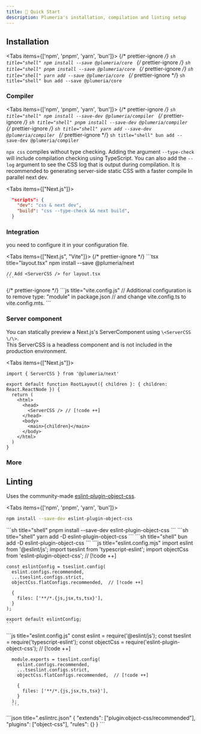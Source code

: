 ```yaml
---
title: 📗 Quick Start
description: Plumeria's installation, compilation and linting setup
---
```



## Installation

<Tabs items={['npm', 'pnpm', 'yarn', 'bun']}>
  {/* prettier-ignore */}
  <Tab>
    ```sh title="shell"
    npm install --save @plumeria/core
    ```
  </Tab>
  {/* prettier-ignore */}
  <Tab>
    ```sh title="shell"
    pnpm install --save @plumeria/core
    ```
  </Tab>
  {/* prettier-ignore */}
  <Tab>
    ```sh title="shell"
    yarn add --save @plumeria/core
    ```
  </Tab>
  {/* prettier-ignore */}
  <Tab>
    ```sh title="shell"
    bun add --save @plumeria/core
    ```
  </Tab>
</Tabs>

### Compiler

<Tabs items={['npm', 'pnpm', 'yarn', 'bun']}>
  {/* prettier-ignore */}
  <Tab>
    ```sh title="shell"
    npm install --save-dev @plumeria/compiler
    ```
  </Tab>
  {/* prettier-ignore */}
  <Tab>
    ```sh title="shell"
    pnpm install --save-dev @plumeria/compiler
    ```
  </Tab>
  {/* prettier-ignore */}
  <Tab>
    ```sh title="shell"
    yarn add --save-dev @plumeria/compiler
    ```
  </Tab>
  {/* prettier-ignore */}
  <Tab>
    ```sh title="shell"
    bun add --save-dev @plumeria/compiler
    ```
  </Tab>
</Tabs>

`npx css` compiles without type checking. Adding the argument
`--type-check`
will include compilation checking using TypeScript. You can also add the
`--log`
argument to see the CSS log that is output during compilation. It is recommended to generating server-side static CSS with
a faster compile In parallel next dev.

<Tabs items={["Next.js"]}>
<Tab>
```json title="package.json"
  "scripts": {
    "dev": "css & next dev",
    "build": "css --type-check && next build",
  }
```
</Tab>
</Tabs>

### Integration

you need to configure it in your configuration file.

<Tabs items={["Next.js", "Vite"]}>
  {/* prettier-ignore */}
  <Tab>
    ```tsx title="layout.tsx"
    npm install --save @plumeria/next

    // Add <ServerCSS /> for layout.tsx
    ```

  </Tab>
  {/* prettier-ignore */}
  <Tab>
    ```js title="vite.config.js"
      // Additional configuration is to remove type: "module" in package.json
      // and change vite.config.ts to vite.config.mts.
    ```
  </Tab>
</Tabs>

### Server component

You can statically preview a Next.js's ServerComponent using `\<ServerCSS \/\>`.  
This ServerCSS is a headless component and is not included in the production environment.

<Tabs items={["Next.js"]}>
<Tab>
```tsx title="layout.tsx"
import { ServerCSS } from '@plumeria/next'

export default function RootLayout({ children }: { children: React.ReactNode }) {
  return (
    <html>
      <head>
        <ServerCSS /> // [!code ++]
      </head> 
      <body>
        <main>{children}</main>
      </body>
    </html>
  )
}
```
</Tab>
</Tabs>

### More

<Cards>
  <Card title="See more about ServerCSS" href="/docs/servercss" />
</Cards>

## Linting

Uses the community-made [eslint-plugin-object-css](https://www.npmjs.com/package/eslint-plugin-object-css).

<Tabs items={['npm', 'pnpm', 'yarn', 'bun']}>
<Tab>
```sh title="shell"
npm install --save-dev eslint-plugin-object-css
```
</Tab>
<Tab>
```sh title="shell"
pnpm install --save-dev eslint-plugin-object-css
```
</Tab>
<Tab>
```sh title="shell"
yarn add -D eslint-plugin-object-css
```
</Tab>
<Tab>
```sh title="shell"
bun add -D eslint-plugin-object-css
```
</Tab>
</Tabs>
<Tabs items={['eslint9 ESM', 'eslint9 CommonJS', 'eslint8']}>
  <Tab>
    ```js title="eslint.config.mjs"
    import eslint from '@eslint/js';
    import tseslint from 'typescript-eslint';
    import objectCss from 'eslint-plugin-object-css';  // [!code ++]

    const eslintConfig = tseslint.config(
      eslint.configs.recommended,
      ...tseslint.configs.strict,
      objectCss.flatConfigs.recommended,  // [!code ++]

      {
        files: ['**/*.{js,jsx,ts,tsx}'],
      }
    );

    export default eslintConfig;
    ```

  </Tab>
    <Tab>
      ```js title="eslint.config.js"
      const eslint = require('@eslint/js');
      const tseslint = require('typescript-eslint');
      const objectCss = require('eslint-plugin-object-css');  // [!code ++]

      module.exports = tseslint.config(
        eslint.configs.recommended,
        ...tseslint.configs.strict,
        objectCss.flatConfigs.recommended,  // [!code ++]

        {
          files: ['**/*.{js,jsx,ts,tsx}'],
        }
      );
      ```

  </Tab>
  <Tab>
    ```json title=".eslintrc.json"
    {
      "extends": ["plugin:object-css/recommended"],  
      "plugins": ["object-css"],
      "rules": {}
    }
    ```
</Tab>
</Tabs>

